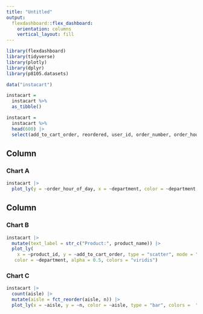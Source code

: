 ```yaml
---
title: "Untitled"
output: 
  flexdashboard::flex_dashboard:
    orientation: columns
    vertical_layout: fill
---
```


```r
library(flexdashboard)
library(tidyverse)
library(plotly)
library(dplyr)
library(p8105.datasets)
```

```r
data("instacart")

instacart = 
  instacart %>% 
  as_tibble()

instacart = 
  instacart %>% 
  head(600) |>
  select(add_to_cart_order, reordered, user_id, order_number, order_hour_of_day, days_since_prior_order, product_name, aisle_id, product_id, aisle, department)
```

Column {data-width=650}
-----------------------------------------------------------------------

### Chart A

```r
instacart |> 
  plot_ly(y = ~order_hour_of_day, x = ~department, color = ~department, type = "box", colors = "viridis")
```

Column {data-width=350}
-----------------------------------------------------------------------

### Chart B

```r
instacart |>
  mutate(text_label = str_c("Product:", product_name)) |>
  plot_ly(
    x = ~product_id, y = ~add_to_cart_order, type = "scatter", mode = "markers",
   color = ~department, alpha = 0.5, colors = "viridis")
```

### Chart C

```r
instacart |> 
  count(aisle) |>
  mutate(aisle = fct_reorder(aisle, n)) |> 
  plot_ly(x = ~aisle, y = ~n, color = ~aisle, type = "bar", colors =  "viridis")
```


